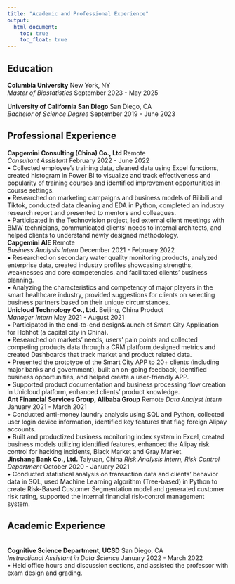 ```yaml
---
title: "Academic and Professional Experience"
output: 
  html_document:
    toc: true
    toc_float: true
---
```


## Education

**Columbia University** New York, NY  
*Master of Biostatistics* September 2023 - May 2025  

**University of California San Diego** San Diego, CA  
*Bachelor of Science Degree* September 2019 - June 2023

## Professional Experience
**Capgemini Consulting (China) Co., Ltd** Remote 
<br>*Consultant Assistant* February 2022 - June 2022
<br>• Collected employee’s training data, cleaned data using Excel functions, created histogram in Power BI to visualize and track effectiveness and popularity of training courses and identified improvement opportunities in course settings.
<br>• Researched on marketing campaigns and business models of Bilibili and Tiktok, conducted data cleaning and EDA in
Python, completed an industry research report and presented to mentors and colleagues.
<br>• Participated in the Technovision project, led external client meetings with BMW technicians, communicated clients’
needs to internal architects, and helped clients to understand newly designed methodology.
<br>**Capgemini AIE** Remote
<br>*Business Analysis Intern* December 2021 - February 2022
<br>• Researched on secondary water quality monitoring products, analyzed enterprise data, created industry profiles
showcasing strengths, weaknesses and core competencies. and facilitated clients’ business planning.
<br>• Analyzing the characteristics and competency of major players in the smart healthcare industry, provided suggestions
for clients on selecting business partners based on their unique circumstances.
<br>**Unicloud Technology Co., Ltd.** Beijing, China Product
<br>*Manager Intern* May 2021 - August 2021
<br>• Participated in the end-to-end design&launch of Smart City Application for Hohhot (a capital city in China).
<br>• Researched on markets’ needs, users’ pain points and collected competing products data through a CRM platform,designed metrics and created Dashboards that track market and product related data.
<br>• Presented the prototype of the Smart City APP to 20+ clients (including major banks and government), built an on-going feedback, identified business opportunities, and helped create a user-friendly APP.
<br>• Supported product documentation and business processing flow creation in Unicloud platform, enhanced clients’ product knowledge.
<br>**Ant Financial Services Group, Alibaba Group** Remote 
*Data Analyst Intern* January 2021 - March 2021
<br>• Conducted anti-money laundry analysis using SQL and Python, collected user login device information, identified
key features that flag foreign Alipay accounts.
<br>• Built and productized business monitoring index system in Excel, created business models utilizing identified features,
enhanced the Alipay risk control for hacking incidents, Black Market and Gray Market.
<br>**Jinshang Bank Co., Ltd.** Taiyuan, China 
*Risk Analysis Intern, Risk Control Department* October 2020 - January 2021 
<br>• Conducted statistical analysis on transaction data and clients’ behavior data in SQL, used Machine Learning algorithm (Tree-based) in Python to create Risk-Based Customer Segmentation model and generated customer risk rating, supported the internal financial risk-control management system.

## Academic Experience
<br>**Cognitive Science Department, UCSD** San Diego, CA 
<br>*Instructional Assistant in Data Science* January 2022 - March 2022 
<br>• Held office hours and discussion sections, and assisted the professor with exam design and grading.


